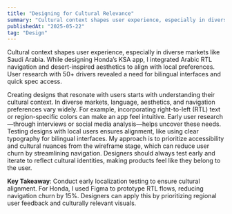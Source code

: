 ```yaml
---
title: "Designing for Cultural Relevance"
summary: "Cultural context shapes user experience, especially in diverse markets like Saudi Arabia. While designing Honda’s KSA app, I integrated Arabic RTL navigation and desert-inspired aesthetics to align with local preferences. User research with 50+ drivers revealed a need for bilingual interfaces and quick spec access."
publishedAt: "2025-05-22"
tag: "Design"
---
```


Cultural context shapes user experience, especially in diverse markets like Saudi Arabia. While designing Honda’s KSA app, I integrated Arabic RTL navigation and desert-inspired aesthetics to align with local preferences. User research with 50+ drivers revealed a need for bilingual interfaces and quick spec access.

Creating designs that resonate with users starts with understanding their cultural context. In diverse markets, language, aesthetics, and navigation preferences vary widely. For example, incorporating right-to-left (RTL) text or region-specific colors can make an app feel intuitive. Early user research—through interviews or social media analysis—helps uncover these needs. Testing designs with local users ensures alignment, like using clear typography for bilingual interfaces. My approach is to prioritize accessibility and cultural nuances from the wireframe stage, which can reduce user churn by streamlining navigation. Designers should always test early and iterate to reflect cultural identities, making products feel like they belong to the user.

**Key Takeaway**: Conduct early localization testing to ensure cultural alignment. For Honda, I used Figma to prototype RTL flows, reducing navigation churn by 15%. Designers can apply this by prioritizing regional user feedback and culturally relevant visuals.